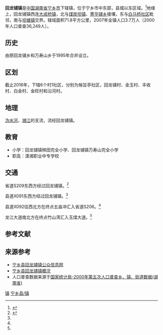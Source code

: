 {{中国乡级行政区
|行政区全称           = 回龙铺镇
|景观照片文件名       = Government building of Huilongpu Town, Ningxiang, Hunan, China, picture3.jpg
|景观照片描述         = 回龙铺镇人民政府。
|汉语拼音             = Huílóngpù Zhèn
|其他语言             = <!-- 用少数民族语言表达的地名，选填，多种语言可使用<br>分行 -->
|其他语言名称         = <!-- 该政区与上一个参数所对应少数民族语言的名称，多种语言可使用<br>分行 -->
|旧称                 = 原回龙铺乡和万寿山乡
|地名出处             = 
|位置图文件名         = 
|位置图描述           = 
|自定义图片           = {{Location map
 |China Hunan
 |lat_deg=28|lat_min=12|lat_sec =44
|lon_deg=112|lon_min=27|lon_sec =02
 |caption=回龙铺镇在湖南省的位置。
 |position=right
 |float=center
}}
{{Infobox mapframe|zoom=10|type=point|frame-width=250}}
<!--以下内容将显示在“概览”栏-->
|上级行政区           = [[宁乡市|宁乡市]]
|行政区类别           = 
|行政区划代码         = 
|行政区划             = 7
|村委会               = 6
|居委会               = 1
|建置时间             = 1995年
|领导职位             = <!-- 填写“乡长”“街道办主任”等。“镇长”为默认值，删除该参数即可得，注意不要赋空值 -->
|领导名称             = <!-- 行政长官姓名 -->
|领导职位2            = <!-- “党委书记”或其他官员的职位名 -->
|领导名称2            = <!-- 行政长官姓名 -->
|政府驻地             = 候旨亭社区
|毗邻行政区           = 大成桥镇<br>煤炭坝镇<br>菁华铺乡<br>坝塘镇<br>白马桥社区
<!--以下内容将显示在“地理、人口、经济”栏-->
|地理坐标             = {{coord|28|12|44|N|112|27|02|E|display=inline,title}}
|总面积               = 71.8平方公里
|总人口               = 37000
|总人口年份           = <!-- 年份不需填写单位，下同 -->
|户籍人口             = 
|户籍人口年份         = 
|常住人口             = 
|常住人口年份         = 
|人口密度             = <!-- 需手动填写单位 -->
|GDP                  = 
|GDP年份              = 
|邮政编码             = 410606
|电话区号             = 731<!-- 仅填写后三位即可 -->
|官方网站             = 
|网站名称             = 
}}
'''回龙铺镇'''是[[中华人民共和国|中国]][[湖南省|湖南省]][[宁乡市|宁乡市]]下辖镇，位于宁乡市中东部，县城以东区域。<ref>{{cite news |author1=张禹 |title=宁乡回龙铺镇候旨亭社区打出脱贫攻坚“组合拳” |url=https://www.icswb.com/h/102073/20181026/565614.html |accessdate=2019-09-13 |work=长沙晚报 |date=2018-10-25 |archive-date=2021-01-20 |archive-url=https://web.archive.org/web/20210120011941/https://www.icswb.com/h/102073/20181026/565614.html }}</ref>地缘上，回龙铺镇西连[[大成桥镇|大成桥镇]]，北与[[煤炭坝镇|煤炭坝镇]]、[[菁华铺乡|菁华铺乡]]接壤，东与[[白马桥社区|白马桥社区]]毗邻，南与[[坝塘镇|坝塘镇]]交界。辖域面积71.8平方公里，2007年全镇人口3.7万人（2000年人口普查36,249人）。

==历史==
由原回龙铺乡和万寿山乡于1995年合并设立。

==区划==
截止2016年，下辖6个村1社区，分别为候旨亭社区，回龙铺村、金玉村、丰收村、白金村、金旺村和沿河村。

==地理==
[[沩水河|沩水河]]，[[湘江|湘江]]的支流，流经回龙铺镇。

==教育==
*小学：回龙铺镇秧田完全小学、回龙铺镇万寿山完全小学
*职高：潇湘职业中专学校

==交通==
省道S209东西方经过回龙铺镇。<ref name="mapsutras">{{cite book |editor=张红 |title=《中国分省系列地图册：湖南》|chapter=《宁乡市》 |year=2018 |publisher=中国地图出版社 |location=北京市西城区 |pages=34–35 |isbn=978-7-5031-8949-4}}</ref>

县道X091东西方经过回龙铺镇。<ref name="mapsutras"/>

县道X092往西北方在终点五亩冲汇入省道S206。<ref name="mapsutras"/>

龙江大道南北方在终点竹山湾汇入玉煤大道。<ref name="mapsutras"/>

==参考文献==
{{reflist}}

==来源参考==
* [http://hlp.nxcity.gov.cn/default.asp 宁乡县回龙铺镇公众信息网]{{dead link|date=2017年12月 |bot=InternetArchiveBot |fix-attempted=yes }}
* [http://www.chinaquhua.cn/hunan/ningxiangxian_huilongpuzhen.html 宁乡县回龙铺镇概况]{{dead link|date=2017年12月 |bot=InternetArchiveBot |fix-attempted=yes }}
* 人口普查数据来源于[http://www.stats.gov.cn/tjsj/ndsj/renkoupucha/2000jiedao/html/J43.htm 国家统计局-2000年第五次人口普查乡、镇、街道数据(湖南省)]{{Wayback|url=http://www.stats.gov.cn/tjsj/ndsj/renkoupucha/2000jiedao/html/J43.htm |date=20111007074252 }}
{{宁乡县历史文化}}
{{宁乡县行政区划}}

{{DEFAULTSORT:Hui回龙铺镇}}
[[Category:宁乡县行政区划|镇]]
[[Category:长沙乡镇|宁乡县/镇]]